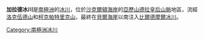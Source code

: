 {{coord|84|7|S|169|35|E|source:GNIS|display=title}}

'''加拉德冰川'''是[[南極洲|南極洲]]的[[冰川|冰川]]，位於[[沙克爾頓海岸|沙克爾頓海岸]]的[[亞歷山德拉皇后山脈|亞歷山德拉皇后山脈]]地區，流經[[洛克伍德山|洛克伍德山]]和[[柯克帕特里克山|柯克帕特里克山]]，最終在[[貝爾海崖|貝爾海崖]]以南注入[[比爾德摩爾冰川|比爾德摩爾冰川]]。

{{DEFAULTSORT:Garrard Glacier}}
[[Category:南極洲冰川|Category:南極洲冰川]]


{{ShackletonCoast-geo-stub}}